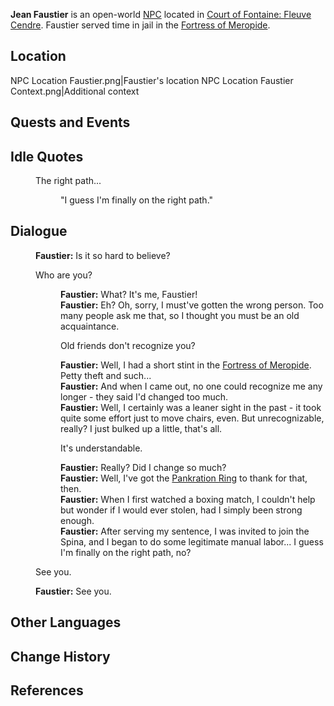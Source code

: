 {{Meta
<!-- Remove this template after adding the missing info -->
|missing_NPC_profile  = yes
}}
{{Character Infobox
|type             = Open-World NPC
|image            = NPC Faustier.png
|realname         = Jean Faustier<ref>Interactable: [[Fontaine Research Institute of Kinetic Energy Engineering Region#Book Donation Statistics|Book Donation Statistics]]</ref>
|deceased         = <!-- Past (for deceased prior to events of the game) or free response -->
|region           = Fontaine
|location         = Fontaine
|affiliation      = 
|title            = 

|ancestry         = <!-- Clan/family -->
|father           = 
|mother           = 
|spouse           = 
|sibling          = 
|child            = 
|relative         = 

|voiceEN          = 
|voiceCN          = 
|voiceJP          = 
|voiceKR          = 
|dialoguereward   = 
}}
'''Jean Faustier''' is an open-world [[NPC]] located in [[Court of Fontaine: Fleuve Cendre]]. Faustier served time in jail in the [[Fortress of Meropide]].

==Location==
<gallery>
NPC Location Faustier.png|Faustier's location
NPC Location Faustier Context.png|Additional context
</gallery>
<!--
==Profile==
''(To be added.)''

===Appearance===
''(To be added.)''
-->
==Quests and Events==
{{Quests and Events}}

==Idle Quotes==
{{Dialogue Start}}
: {{DIcon|Idle}} The right path...
::{{A|VO Faustier 01.ogg}} "I guess I'm finally on the right path."
{{Dialogue End}}

==Dialogue==
{{Dialogue Start}}
:'''Faustier:''' Is it so hard to believe?
:{{DIcon}} Who are you?
::'''Faustier:''' What? It's me, Faustier!
::'''Faustier:''' Eh? Oh, sorry, I must've gotten the wrong person. Too many people ask me that, so I thought you must be an old acquaintance.
::{{DIcon}} Old friends don't recognize you?
::'''Faustier:''' Well, I had a short stint in the [[Fortress of Meropide]]. Petty theft and such...
::'''Faustier:''' And when I came out, no one could recognize me any longer - they said I'd changed too much.
::'''Faustier:''' Well, I certainly was a leaner sight in the past - it took quite some effort just to move chairs, even. But unrecognizable, really? I just bulked up a little, that's all.
::{{DIcon}} It's understandable.
::'''Faustier:''' Really? Did I change so much?
::'''Faustier:''' Well, I've got the [[Pankration Ring]] to thank for that, then.
::'''Faustier:''' When I first watched a boxing match, I couldn't help but wonder if I would ever stolen, had I simply been strong enough.
::'''Faustier:''' After serving my sentence, I was invited to join the Spina, and I began to do some legitimate manual labor... I guess I'm finally on the right path, no?
:{{DIcon}} See you.
:'''Faustier:''' See you.
{{Dialogue End}}
<!--
==Event Dialogue==
===Event Name===
{{Dialogue Start}}
:'''{{subst:PAGENAME}}:'''
{{Dialogue End}}
-->

==Other Languages==
{{Other Languages|default_hidden=1
|en      = Faustier
|zhs     = 法斯捷
|zhs_rm  = Fǎsījié
|zht     = 法斯捷
|zht_rm  = Fǎsījié
|ja      = ファウスティエ
|ja_rm   = Fausutie
|ko      = 파우스티에
|ko_rm   = 
|es      = Faustier
|fr      = Faustier
|ru      = Фостье
|th      = Faustier
|vi      = Faustier
|de      = Faustier
|id      = Faustier
|pt      = Faustier
|tr      = Faustier
|it      = Faustier
}}

==Change History==
{{Change History|4.0}}

==References==
{{Reflist}}
